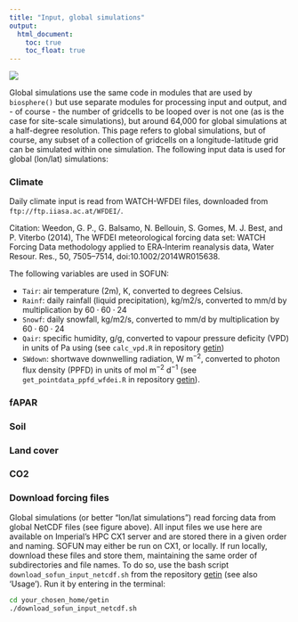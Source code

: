 ```yaml
---
title: "Input, global simulations"
output:
  html_document:
    toc: true
    toc_float: true
---
```


![](fig/InputOutput_SOFUN_global.png)


Global simulations use the same code in modules that are used by `biosphere()` but use separate modules for processing input and output, and - of course - the number of gridcells to be looped over is not one (as is the case for site-scale simulations), but around 64,000 for global simulations at a half-degree resolution. This page refers to global simulations, but of course, any subset of a collection of gridcells on a longitude-latitude grid can be simulated within one simulation. The following input data is used for global (lon/lat) simulations:

### Climate

Daily climate input is read from WATCH-WFDEI files, downloaded from `ftp://ftp.iiasa.ac.at/WFDEI/`.

Citation:
Weedon, G. P., G. Balsamo, N. Bellouin, S. Gomes, M. J. Best, and P. Viterbo (2014), The WFDEI meteorological forcing data set: WATCH Forcing Data methodology applied to ERA‐Interim reanalysis data, Water Resour. Res., 50, 7505–7514, doi:10.1002/2014WR015638.

The following variables are used in SOFUN:

- `Tair`: air temperature (2m), K, converted to degrees Celsius.
- `Rainf`: daily rainfall (liquid precipitation), kg/m2/s, converted to mm/d by multiplication by $60\cdot60\cdot24$
- `Snowf`: daily snowfall, kg/m2/s, converted to mm/d by multiplication by $60\cdot60\cdot24$
- `Qair`: specific humidity, g/g, converted to vapour pressure deficity (VPD) in units of Pa using (see `calc_vpd.R` in repository [getin](https://bitbucket.org/labprentice/getin))
- `SWdown`: shortwave downwelling radiation, W m$^{-2}$, converted to photon flux density (PPFD) in units of mol m$^{-2}$ d$^{-1}$ (see `get_pointdata_ppfd_wfdei.R` in repository [getin](https://bitbucket.org/labprentice/getin)).

### fAPAR

### Soil

### Land cover

### CO2

### Download forcing files

Global simulations (or better "lon/lat simulations") read forcing data from global NetCDF files (see figure above). All input files we use here are available on Imperial's HPC CX1 server and are stored there in a given order and naming. SOFUN may either be run on CX1, or locally. If run locally, download these files and store them, maintaining the same order of subdirectories and file names. To do so, use the bash script `download_sofun_input_netcdf.sh` from the repository [getin](https://bitbucket.org/labprentice/getin) (see also 'Usage'). Run it by entering in the terminal:
```bash
cd your_chosen_home/getin
./download_sofun_input_netcdf.sh
```




